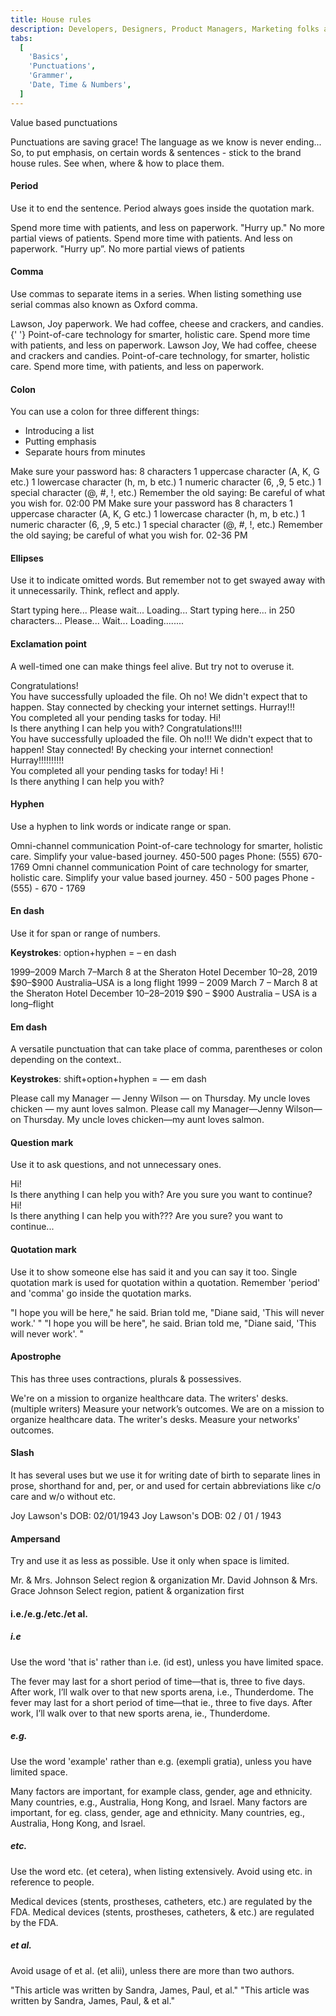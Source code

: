 ```yaml
---
title: House rules
description: Developers, Designers, Product Managers, Marketing folks and UX-ers you've got this! Use these tools to write creatively, effectively and brilliantly.
tabs:
  [
    'Basics',
    'Punctuations',
    'Grammer',
    'Date, Time & Numbers',
  ]
---
```


<Heading>Value based punctuations</Heading>

Punctuations are saving grace! The language as we know is never ending... So, to put emphasis, on certain words & sentences - stick to the brand house rules. See when, where & how to place them.

#### Period

Use it to end the sentence. Period always goes inside the quotation mark.

<Rules>
  <DOs>
    <InlineMessage>
      <IconWrapper>
        Spend more time with patients, and less on
        paperwork.
      </IconWrapper>
    </InlineMessage>
    <InlineMessage>
      <IconWrapper> "Hurry up." </IconWrapper>
    </InlineMessage>
    <InlineMessage>
      <IconWrapper>
        No more partial views of patients.
      </IconWrapper>
    </InlineMessage>
  </DOs>
  <DONTs>
    <InlineMessage>
      <IconWrapper iconType='error'>
        Spend more time with patients. And less on
        paperwork.
      </IconWrapper>
    </InlineMessage>
    <InlineMessage>
      <IconWrapper iconType='error'>
        "Hurry up”.
      </IconWrapper>
    </InlineMessage>
    <InlineMessage>
      <IconWrapper iconType='error'>
        No more partial views of patients
      </IconWrapper>
    </InlineMessage>
  </DONTs>
</Rules>
<br />

#### Comma

Use commas to separate items in a series. When listing something use serial commas also known as Oxford comma.

<Rules>
  <DOs>
    <InlineMessage>
      <IconWrapper>Lawson, Joy paperwork.</IconWrapper>
    </InlineMessage>
    <InlineMessage>
      <IconWrapper>
        We had coffee, cheese and crackers, and
        candies.{' '}
      </IconWrapper>
    </InlineMessage>
    <InlineMessage>
      <IconWrapper>
        Point-of-care technology for smarter, holistic care.
      </IconWrapper>
    </InlineMessage>
    <InlineMessage>
      <IconWrapper>
        Spend more time with patients, and less on
        paperwork.
      </IconWrapper>
    </InlineMessage>
  </DOs>
  <DONTs>
    <InlineMessage>
      <IconWrapper iconType='error'>
        Lawson Joy,
      </IconWrapper>
    </InlineMessage>
    <InlineMessage>
      <IconWrapper iconType='error'>
        We had coffee, cheese and crackers and candies.
      </IconWrapper>
    </InlineMessage>
    <InlineMessage>
      <IconWrapper iconType='error'>
        Point-of-care technology, for smarter, holistic
        care.
      </IconWrapper>
    </InlineMessage>
    <InlineMessage>
      <IconWrapper iconType='error'>
        Spend more time, with patients, and less on
        paperwork.
      </IconWrapper>
    </InlineMessage>
  </DONTs>
</Rules>
<br />

#### Colon

You can use a colon for three different things:

<ul>
  <li>Introducing a list</li>
  <li>Putting emphasis</li>
  <li>Separate hours from minutes</li>
</ul>

<Rules>
  <DOs>
    <InlineMessage>
      <IconWrapper>
        Make sure your password has: 8 characters 1
        uppercase character (A, K, G etc.) 1 lowercase
        character (h, m, b etc.) 1 numeric character (6, ,9,
        5 etc.) 1 special character (@, #, !, etc.)
      </IconWrapper>
    </InlineMessage>
    <InlineMessage>
      <IconWrapper>
        Remember the old saying: Be careful of what you wish
        for.
      </IconWrapper>
    </InlineMessage>
    <InlineMessage>
      <IconWrapper>02:00 PM</IconWrapper>
    </InlineMessage>
  </DOs>
  <DONTs>
    <InlineMessage>
      <IconWrapper iconType='error'>
        Make sure your password has 8 characters 1 uppercase
        character (A, K, G etc.) 1 lowercase character (h,
        m, b etc.) 1 numeric character (6, ,9, 5 etc.) 1
        special character (@, #, !, etc.)
      </IconWrapper>
    </InlineMessage>
    <InlineMessage>
      <IconWrapper iconType='error'>
        Remember the old saying; be careful of what you wish
        for.
      </IconWrapper>
    </InlineMessage>
    <InlineMessage>
      <IconWrapper iconType='error'>02-36 PM</IconWrapper>
    </InlineMessage>
  </DONTs>
</Rules>
<br />

#### Ellipses

Use it to indicate omitted words. But remember not to get swayed away with it unnecessarily. Think, reflect and apply.

<Rules>
  <DOs>
    <InlineMessage>
      <IconWrapper>Start typing here...</IconWrapper>
    </InlineMessage>
    <InlineMessage>
      <IconWrapper>Please wait...</IconWrapper>
    </InlineMessage>
    <InlineMessage>
      <IconWrapper>Loading...</IconWrapper>
    </InlineMessage>
  </DOs>
  <DONTs>
    <InlineMessage>
      <IconWrapper iconType='error'>
        Start typing here... in 250 characters...
      </IconWrapper>
    </InlineMessage>
    <InlineMessage>
      <IconWrapper iconType='error'>
        Please... Wait...
      </IconWrapper>
    </InlineMessage>
    <InlineMessage>
      <IconWrapper iconType='error'>
        Loading........
      </IconWrapper>
    </InlineMessage>
  </DONTs>
</Rules>
<br />

#### Exclamation point

A well-timed one can make things feel alive. But try not to overuse it.

<Rules>
  <DOs>
    <InlineMessage>
      <IconWrapper>
       Congratulations!
        <br />
      You have successfully uploaded the file.
      </IconWrapper>
    </InlineMessage>
    <InlineMessage>
      <IconWrapper>
        Oh no! We didn't expect that to happen.
        Stay connected by checking your internet settings.
      </IconWrapper>
    </InlineMessage>
    <InlineMessage>
      <IconWrapper>
        Hurray!!!
        <br />
        You completed all your pending tasks for today.
      </IconWrapper>
    </InlineMessage>
    <InlineMessage>
      <IconWrapper>
        Hi!
        <br />
        Is there anything I can help you with?</IconWrapper>
    </InlineMessage>

  </DOs>
  <DONTs>
    <InlineMessage>
      <IconWrapper iconType='error'>
        Congratulations!!!!
        <br />
        You have successfully uploaded the file.
      </IconWrapper>
    </InlineMessage>
    <InlineMessage>
      <IconWrapper iconType='error'>
       Oh no!!! We didn't expect that to happen! Stay connected! By checking your internet connection!
      </IconWrapper>
    </InlineMessage>
    <InlineMessage>
      <IconWrapper iconType='error'>
        Hurray!!!!!!!!!!
        <br />
        You completed all your pending tasks for today!
      </IconWrapper>
    </InlineMessage>
    <InlineMessage>
      <IconWrapper iconType='error'>
        Hi !
        <br />
        Is there anything I can help you with?
      </IconWrapper>
    </InlineMessage>
  </DONTs>
</Rules>
<br />

#### Hyphen

Use a hyphen to link words or indicate range or span.

<Rules>
  <DOs>
    <InlineMessage>
      <IconWrapper>Omni-channel communication</IconWrapper>
    </InlineMessage>
    <InlineMessage>
      <IconWrapper>
        Point-of-care technology for smarter, holistic care.
      </IconWrapper>
    </InlineMessage>
    <InlineMessage>
      <IconWrapper>
        Simplify your value-based journey.
      </IconWrapper>
    </InlineMessage>
    <InlineMessage>
      <IconWrapper>450-500 pages</IconWrapper>
    </InlineMessage>
    <InlineMessage>
      <IconWrapper>Phone: (555) 670-1769</IconWrapper>
    </InlineMessage>
  </DOs>
  <DONTs>
    <InlineMessage>
      <IconWrapper iconType='error'>
        Omni channel communication
      </IconWrapper>
    </InlineMessage>
    <InlineMessage>
      <IconWrapper iconType='error'>
        Point of care technology for smarter, holistic care.
      </IconWrapper>
    </InlineMessage>
    <InlineMessage>
      <IconWrapper iconType='error'>
        Simplify your value based journey.
      </IconWrapper>
    </InlineMessage>
    <InlineMessage>
      <IconWrapper iconType='error'>
        450 - 500 pages
      </IconWrapper>
    </InlineMessage>
    <InlineMessage>
      <IconWrapper iconType='error'>
        Phone - (555) - 670 - 1769
      </IconWrapper>
    </InlineMessage>
  </DONTs>
</Rules>
<br />

#### En dash

Use it for span or range of numbers.

<b>Keystrokes</b>: option+hyphen = – en dash

<Rules>
  <DOs>
    <InlineMessage>
      <IconWrapper>1999–2009</IconWrapper>
    </InlineMessage>
    <InlineMessage>
      <IconWrapper>
        March 7–March 8 at the Sheraton Hotel
      </IconWrapper>
    </InlineMessage>
    <InlineMessage>
      <IconWrapper>December 10–28, 2019</IconWrapper>
    </InlineMessage>
    <InlineMessage>
      <IconWrapper>$90–$900</IconWrapper>
    </InlineMessage>
    <InlineMessage>
      <IconWrapper>
        Australia–USA is a long flight
      </IconWrapper>
    </InlineMessage>
  </DOs>
  <DONTs>
    <InlineMessage>
      <IconWrapper iconType='error'>
        1999 – 2009
      </IconWrapper>
    </InlineMessage>
    <InlineMessage>
      <IconWrapper iconType='error'>
        March 7 – March 8 at the Sheraton Hotel
      </IconWrapper>
    </InlineMessage>
    <InlineMessage>
      <IconWrapper iconType='error'>
        December 10–28–2019
      </IconWrapper>
    </InlineMessage>
    <InlineMessage>
      <IconWrapper iconType='error'>$90 – $900</IconWrapper>
    </InlineMessage>
    <InlineMessage>
      <IconWrapper iconType='error'>
        Australia – USA is a long–flight
      </IconWrapper>
    </InlineMessage>
  </DONTs>
</Rules>
<br />

#### Em dash

A versatile punctuation that can take place of comma, parentheses or colon depending on the context..

<b>Keystrokes</b>: shift+option+hyphen = — em dash

<Rules>
  <DOs>
    <InlineMessage>
      <IconWrapper>
        Please call my Manager — Jenny Wilson — on Thursday.
      </IconWrapper>
    </InlineMessage>
    <InlineMessage>
      <IconWrapper>
        My uncle loves chicken — my aunt loves salmon.
      </IconWrapper>
    </InlineMessage>
  </DOs>
  <DONTs>
    <InlineMessage>
      <IconWrapper iconType='error'>
        Please call my Manager—Jenny Wilson—on Thursday.
      </IconWrapper>
    </InlineMessage>
    <InlineMessage>
      <IconWrapper iconType='error'>
        My uncle loves chicken—my aunt loves salmon.
      </IconWrapper>
    </InlineMessage>
  </DONTs>
</Rules>
<br />

#### Question mark

Use it to ask questions, and not unnecessary ones.

<Rules>
  <DOs>
    <InlineMessage>
      <IconWrapper>
        Hi!
        <br />
        Is there anything I can help you with?
      </IconWrapper>
    </InlineMessage>
    <InlineMessage>
      <IconWrapper>
        Are you sure you want to continue?
      </IconWrapper>
    </InlineMessage>
  </DOs>
  <DONTs>
    <InlineMessage>
      <IconWrapper iconType='error'>
        Hi!
        <br />
        Is there anything I can help you with???
      </IconWrapper>
    </InlineMessage>
    <InlineMessage>
      <IconWrapper iconType='error'>
        Are you sure? you want to continue...
      </IconWrapper>
    </InlineMessage>
  </DONTs>
</Rules>
<br />

#### Quotation mark

Use it to show someone else has said it and you can say it too. Single quotation mark is used for quotation within a quotation. Remember 'period' and 'comma' go inside the quotation marks.

<Rules>
  <DOs>
    <InlineMessage>
      <IconWrapper>
        "I hope you will be here," he said.
      </IconWrapper>
    </InlineMessage>
    <InlineMessage>
      <IconWrapper>
        Brian told me, "Diane said, 'This will never work.'
        "
      </IconWrapper>
    </InlineMessage>
  </DOs>
  <DONTs>
    <InlineMessage>
      <IconWrapper iconType='error'>
        "I hope you will be here", he said.
      </IconWrapper>
    </InlineMessage>
    <InlineMessage>
      <IconWrapper iconType='error'>
        Brian told me, "Diane said, 'This will never work'.
        "
      </IconWrapper>
    </InlineMessage>
  </DONTs>
</Rules>
<br />

#### Apostrophe

This has three uses contractions, plurals & possessives.

<Rules>
  <DOs>
    <InlineMessage>
      <IconWrapper>
        We're on a mission to organize healthcare data.
      </IconWrapper>
    </InlineMessage>
    <InlineMessage>
      <IconWrapper>
        The writers' desks. (multiple writers)
      </IconWrapper>
    </InlineMessage>
    <InlineMessage>
      <IconWrapper>
        Measure your network’s outcomes.
      </IconWrapper>
    </InlineMessage>
  </DOs>
  <DONTs>
    <InlineMessage>
      <IconWrapper iconType='error'>
        We are on a mission to organize healthcare data.
      </IconWrapper>
    </InlineMessage>
    <InlineMessage>
      <IconWrapper iconType='error'>
        The writer's desks.
      </IconWrapper>
    </InlineMessage>
    <InlineMessage>
      <IconWrapper iconType='error'>
        Measure your networks' outcomes.
      </IconWrapper>
    </InlineMessage>
  </DONTs>
</Rules>
<br />

#### Slash

It has several uses but we use it for writing date of birth to separate lines in prose, shorthand for and, per, or and used for certain abbreviations like c/o care and w/o without etc.

<Rules>
  <DOs>
    <InlineMessage>
      <IconWrapper>
        Joy Lawson's DOB: 02/01/1943
      </IconWrapper>
    </InlineMessage>
  </DOs>
  <DONTs>
    <InlineMessage>
      <IconWrapper iconType='error'>
        Joy Lawson's DOB: 02 / 01 / 1943
      </IconWrapper>
    </InlineMessage>
  </DONTs>
</Rules>
<br />

#### Ampersand

Try and use it as less as possible. Use it only when space is limited.

<Rules>
  <DOs>
    <InlineMessage>
      <IconWrapper>
        Mr. & Mrs. Johnson
      </IconWrapper>
    </InlineMessage>
    <InlineMessage>
      <IconWrapper>
        Select region & organization
      </IconWrapper>
    </InlineMessage>
  </DOs>
  <DONTs>
    <InlineMessage>
      <IconWrapper iconType='error'>
        Mr. David Johnson & Mrs. Grace Johnson
      </IconWrapper>
    </InlineMessage>
    <InlineMessage>
      <IconWrapper iconType='error'>
        Select region, patient & organization first
      </IconWrapper>
    </InlineMessage>
  </DONTs>
</Rules>
<br />

#### i.e./e.g./etc./et al.

##### i.e

Use the word 'that is' rather than i.e. (id est), unless you have limited space.

<Rules>
  <DOs>
    <InlineMessage>
      <IconWrapper>
        The fever may last for a short period of time—that
        is, three to five days.
      </IconWrapper>
    </InlineMessage>
    <InlineMessage>
      <IconWrapper>
        After work, I’ll walk over to that new sports arena,
        i.e., Thunderdome.
      </IconWrapper>
    </InlineMessage>
  </DOs>
  <DONTs>
    <InlineMessage>
      <IconWrapper iconType='error'>
        The fever may last for a short period of time—that
        ie., three to five days.
      </IconWrapper>
    </InlineMessage>
    <InlineMessage>
      <IconWrapper iconType='error'>
        After work, I’ll walk over to that new sports arena,
        ie., Thunderdome.
      </IconWrapper>
    </InlineMessage>
  </DONTs>
</Rules>
<br />

##### e.g.

Use the word 'example' rather than e.g. (exempli gratia), unless you have limited space.

<Rules>
  <DOs>
    <InlineMessage>
      <IconWrapper>
        Many factors are important, for example class,
        gender, age and ethnicity.
      </IconWrapper>
    </InlineMessage>
    <InlineMessage>
      <IconWrapper>
        Many countries, e.g., Australia, Hong Kong, and
        Israel.
      </IconWrapper>
    </InlineMessage>
  </DOs>
  <DONTs>
    <InlineMessage>
      <IconWrapper iconType='error'>
        Many factors are important, for eg. class, gender,
        age and ethnicity.
      </IconWrapper>
    </InlineMessage>
    <InlineMessage>
      <IconWrapper iconType='error'>
        Many countries, eg., Australia, Hong Kong, and
        Israel.
      </IconWrapper>
    </InlineMessage>
  </DONTs>
</Rules>
<br />

##### etc.

Use the word etc. (et cetera), when listing extensively. Avoid using etc. in reference to people.

<Rules>
  <DOs>
    <InlineMessage>
      <IconWrapper>
        Medical devices (stents, prostheses, catheters,
        etc.) are regulated by the FDA.
      </IconWrapper>
    </InlineMessage>
  </DOs>
  <DONTs>
    <InlineMessage>
      <IconWrapper iconType='error'>
        Medical devices (stents, prostheses, catheters, &
        etc.) are regulated by the FDA.
      </IconWrapper>
    </InlineMessage>
  </DONTs>
</Rules>
<br />

##### et al.

Avoid usage of et al. (et alii), unless there are more than two authors.

<Rules>
  <DOs>
    <InlineMessage>
      <IconWrapper>
        "This article was written by Sandra, James, Paul, et
        al."
      </IconWrapper>
    </InlineMessage>
  </DOs>
  <DONTs>
    <InlineMessage>
      <IconWrapper iconType='error'>
        "This article was written by Sandra, James, Paul, &
        et al."
      </IconWrapper>
    </InlineMessage>
  </DONTs>
</Rules>
<br />

